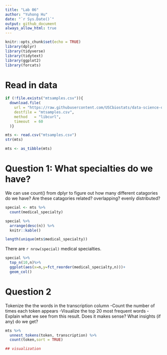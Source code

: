 ```yaml
---
title: "Lab 06"
author: "Yuhong Hu"
date: "`r Sys.Date()`"
output: github_document
always_allow_html: true
---
```


```r
knitr::opts_chunk$set(echo = TRUE)
library(dplyr)
library(tidyverse)
library(tidytext)
library(ggplot2)
library(forcats)
```


# Read in data
```r
if (!file.exists("mtsamples.csv")){
  download.file(
    url = "https://raw.githubusercontent.com/USCbiostats/data-science-data/master/00_mtsamples/mtsamples.csv",
    destfile = "mtsamples.csv",
    method   = "libcurl",
    timeout  = 60
  )}

mts <- read.csv("mtsamples.csv")
str(mts)

mts <- as_tibble(mts)
```

# Question 1: What specialties do we have?
We can use count() from dplyr to figure out how many different catagories do we have? Are these catagories related? overlapping? evenly distributed?
```r
special <- mts %>%
  count(medical_specialty)

special %>%
  arrange(desc(n)) %>%
  knitr::kable()

length(unique(mts$medical_specialty))
```
There are `r nrow(special)` medical specialties.

```r
special %>%
  top_n(10,n)%>%
  ggplot(aes(x=n,y=fct_reorder(medical_specialty,n)))+
  geom_col()
```


# Question 2
Tokenize the the words in the transcription column
-Count the number of times each token appears
-Visualize the top 20 most frequent words
-Explain what we see from this result. Does it makes sense? What insights (if any) do we get?
```r
mts %>%
  unnest_tokens(token, transcription) %>%
  count(token,sort = TRUE)

## visualization

```









